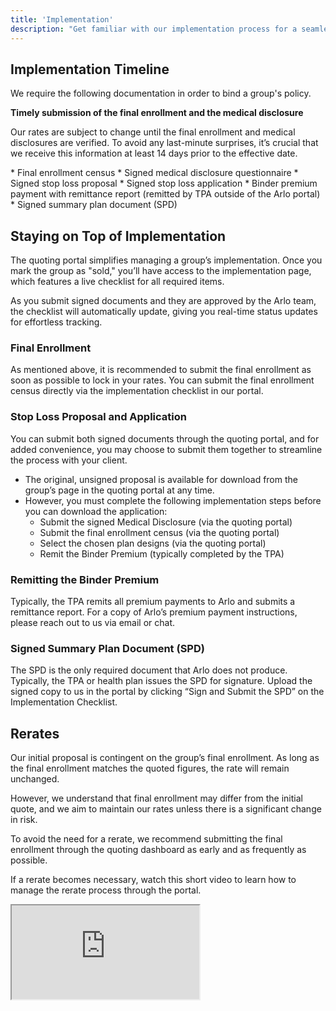 ```yaml
---
title: 'Implementation'
description: "Get familiar with our implementation process for a seamless policy binding experience for your group"
---
```


## Implementation Timeline
We require the following documentation in order to bind a group's policy. 

<Warning>
  <b>Timely submission of the final enrollment and the medical disclosure</b>
  
  Our rates are subject to change until the final enrollment and medical disclosures are verified. To avoid any last-minute surprises, it’s crucial that we receive this information at least 14 days prior to the effective date.
</Warning>

<Steps>
  <Step title="14 days prior to the effective date">
    * Final enrollment census 
    * Signed medical disclosure questionnaire 
  </Step>
  <Step title="Within 31 days of effective date">
    * Signed stop loss proposal 
    * Signed stop loss application
    * Binder premium payment with remittance report (remitted by TPA outside of the Arlo portal) 
  </Step>
  <Step title="Within 60 days of effective date">
    * Signed summary plan document (SPD) 
  </Step>
</Steps>


## Staying on Top of Implementation
The quoting portal simplifies managing a group’s implementation. Once you mark the group as "sold," you’ll have access to the implementation page, which features a live checklist for all required items.

<Tip>
  As you submit signed documents and they are approved by the Arlo team, the checklist will automatically update, giving you real-time status updates for effortless tracking.
</Tip>

### Final Enrollment
As mentioned above, it is recommended to submit the final enrollment as soon as possible to lock in your rates. You can submit the final enrollment census directly via the implementation checklist in our portal.


### Stop Loss Proposal and Application
You can submit both signed documents through the quoting portal, and for added convenience, you may choose to submit them together to streamline the process with your client.

* The original, unsigned proposal is available for download from the group’s page in the quoting portal at any time.
* However, you must complete the following implementation steps before you can download the application:
  * Submit the signed Medical Disclosure (via the quoting portal)
  * Submit the final enrollment census (via the quoting portal)
  * Select the chosen plan designs (via the quoting portal)
  * Remit the Binder Premium (typically completed by the TPA)


### Remitting the Binder Premium 
Typically, the TPA remits all premium payments to Arlo and submits a remittance report. For a copy of Arlo’s premium payment instructions, please reach out to us via email or chat. 


### Signed Summary Plan Document (SPD)
The SPD is the only required document that Arlo does not produce. Typically, the TPA or health plan issues the SPD for signature. Upload the signed copy to us in the portal by clicking “Sign and Submit the SPD” on the Implementation Checklist. 


## Rerates
Our initial proposal is contingent on the group’s final enrollment. As long as the final enrollment matches the quoted figures, the rate will remain unchanged.

However, we understand that final enrollment may differ from the initial quote, and we aim to maintain our rates unless there is a significant change in risk.

To avoid the need for a rerate, we recommend submitting the final enrollment through the quoting dashboard as early and as frequently as possible.

If a rerate becomes necessary, watch this short video to learn how to manage the rerate process through the portal.

<iframe className="w-full aspect-video" src="https://www.loom.com/embed/5988c1dafa30477ab987ea1943053b79"></iframe>
